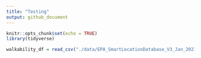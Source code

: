 ```yaml
---
title: "Testing"
output: github_document
---
```


```r
knitr::opts_chunk$set(echo = TRUE)
library(tidyverse)

```

```r
walkability_df = read_csv("./data/EPA_SmartLocationDatabase_V3_Jan_2021_Final.csv")
```

